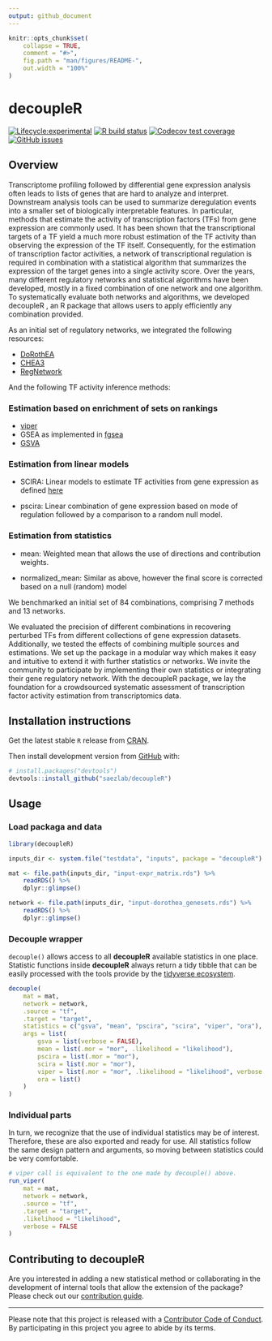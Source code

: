 ```yaml
---
output: github_document
---
```


<!-- README.md is generated from README.Rmd. Please edit that file -->

```r
knitr::opts_chunk$set(
    collapse = TRUE,
    comment = "#>",
    fig.path = "man/figures/README-",
    out.width = "100%"
)
```

# decoupleR

<!-- badges: start -->
[![Lifecycle:experimental](https://img.shields.io/badge/lifecycle-experimental-orange.svg)](https://www.tidyverse.org/lifecycle/#experimental)
[![R build status](https://github.com/saezlab/decoupleR/workflows/R-CMD-check-bioc/badge.svg)](https://github.com/saezlab/decoupleR/actions)
[![Codecov test coverage](https://codecov.io/gh/saezlab/decoupleR/branch/master/graph/badge.svg)](https://codecov.io/gh/saezlab/decoupleR?branch=master)
[![GitHub issues](https://img.shields.io/github/issues/saezlab/decoupleR)](https://github.com/saezlab/decoupleR/issues)
<!-- badges: end -->

<!-- > A community effort by [saezlab](http://saezlab.org) members. -->

## Overview

Transcriptome profiling followed by differential gene expression analysis often leads to lists of genes that are hard to analyze and interpret. Downstream analysis tools can be used to summarize deregulation events into a smaller set of biologically interpretable features. In particular, methods that estimate the activity of transcription factors (TFs) from gene expression are commonly used. It has been shown that the transcriptional targets of a TF yield a much more robust estimation of the TF activity than observing the expression of the TF itself.  Consequently, for the estimation of transcription factor activities, a network of transcriptional regulation is required in combination with a statistical algorithm that summarizes the expression of the target genes into a single activity score. Over the years, many different regulatory networks and statistical algorithms have been developed, mostly in a fixed combination of one network and one algorithm. To systematically evaluate both networks and algorithms, we developed decoupleR , an R package that allows users to apply efficiently any combination provided. 

As an initial set of regulatory networks, we integrated the following resources:

* [DoRothEA](https://github.com/saezlab/dorothea)
* [CHEA3](https://amp.pharm.mssm.edu/ChEA3)
* [RegNetwork](http://www.regnetworkweb.org/)

And the following TF activity inference methods:

### Estimation based on enrichment of sets on rankings

* [viper](http://bioconductor.org/packages/release/bioc/html/viper.html)
* GSEA as implemented in [fgsea](https://www.bioconductor.org/packages/release/bioc/html/fgsea.html)
* [GSVA](https://www.bioconductor.org/packages/release/bioc/html/GSVA.html)

### Estimation from linear models

* SCIRA: Linear models to estimate TF activities from gene expression as defined [here](https://www.nature.com/articles/s41525-020-00151-y?elqTrackId=d7efb03cf5174fe2ba84e1c34d602b13)

* pscira: Linear combination of gene expression based on mode of regulation followed by a comparison to a random null model.

### Estimation from statistics

* mean: Weighted mean that allows the use of directions and contribution weights.

* normalized_mean: Similar as above, however the final score is corrected based on a null (random) model


We benchmarked an initial set of 84 combinations, comprising 7 methods and 13 networks. 

We evaluated the precision of different combinations in recovering perturbed TFs from different collections of gene expression datasets. Additionally, we tested the effects of combining multiple sources and estimations. We set up the package in a modular way which makes it easy and intuitive to extend it with further statistics or networks. We invite the community to participate by implementing their own statistics or integrating their gene regulatory network. With the decoupleR package, we lay the foundation for a crowdsourced systematic assessment of transcription factor activity estimation from transcriptomics data.

## Installation instructions

Get the latest stable `R` release from
[CRAN](http://cran.r-project.org/). 

<!-- Then install `decoupleR` using from [Bioconductor](http://bioconductor.org/) the following code: -->

<!-- ```{r bioconductor_install, eval = FALSE} -->
<!-- if (!requireNamespace("BiocManager", quietly = TRUE)) { -->
<!--     install.packages("BiocManager") -->
<!-- } -->
<!-- BiocManager::install("decoupleR") -->
<!-- ``` -->

Then install development version from [GitHub](https://github.com/) with:

```r
# install.packages("devtools")
devtools::install_github("saezlab/decoupleR")
```

## Usage

### Load packaga and data

```r
library(decoupleR)

inputs_dir <- system.file("testdata", "inputs", package = "decoupleR")

mat <- file.path(inputs_dir, "input-expr_matrix.rds") %>%
    readRDS() %>%
    dplyr::glimpse()

network <- file.path(inputs_dir, "input-dorothea_genesets.rds") %>%
    readRDS() %>%
    dplyr::glimpse()
```

### Decouple wrapper

`decouple()` allows access to all **decoupleR** available statistics in one place.
Statistic functions inside **decoupleR** always return a tidy tibble that can be
easily processed with the tools provide by the [tidyverse ecosystem](https://www.tidyverse.org/).

```r
decouple(
    mat = mat,
    network = network,
    .source = "tf",
    .target = "target",
    statistics = c("gsva", "mean", "pscira", "scira", "viper", "ora"),
    args = list(
        gsva = list(verbose = FALSE),
        mean = list(.mor = "mor", .likelihood = "likelihood"),
        pscira = list(.mor = "mor"),
        scira = list(.mor = "mor"),
        viper = list(.mor = "mor", .likelihood = "likelihood", verbose = FALSE),
        ora = list()
    )
)
```

### Individual parts

In turn, we recognize that the use of individual statistics may be of interest.
Therefore, these are also exported and ready for use. All statistics follow the
same design pattern and arguments, so moving between statistics could be very comfortable.

```r
# viper call is equivalent to the one made by decouple() above.
run_viper(
    mat = mat,
    network = network,
    .source = "tf",
    .target = "target",
    .likelihood = "likelihood",
    verbose = FALSE
)
```

<!-- ## Citation -->

<!-- Below is the citation output from using `citation('decoupleR')` in R. Please -->
<!-- run this yourself to check for any updates on how to cite __decoupleR__. -->

<!-- ```{r 'citation', eval = requireNamespace('decoupleR')} -->
<!-- print(citation("decoupleR"), bibtex = TRUE) -->
<!-- ``` -->

<!-- Please note that the `decoupleR` was only made possible thanks to many other R -->
<!-- and bioinformatics software authors, which are cited either in the vignettes -->
<!-- and/or the paper(s) describing this package. -->

## Contributing to decoupleR

Are you interested in adding a new statistical method or collaborating in the development of internal tools that allow the extension of the package? Please check out our [contribution guide](https://saezlab.github.io/decoupleR/CONTRIBUTING.html).

---

Please note that this project is released with a [Contributor Code of Conduct](https://saezlab.github.io/decoupleR/CODE_OF_CONDUCT).
By participating in this project you agree to abide by its terms.
